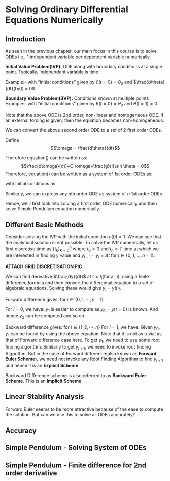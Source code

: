 # Solving Ordinary Differential Equations Numerically

## Introduction

As seen in the previous chapter, our main focus in this course is to solve ODEs i.e., 1 independent variable per dependent variable numerically.

**Initial Value Problem(IVP):** ODE along with boundary conditions at a single point. Typically, independent variable is time. 

Example:- 
\begin{equation}
    \frac{d^2\theta}{dt^2}+C\frac{d\theta}{dt}+\frac{g}{l}\sin \theta = 0
\end{equation}
with "initial conditions" given by $\theta(t=0)= \theta_0$ and $\frac{d\theta}{dt}(t=0) = 0$. 

**Boundary Value Problem(BVP):** Conditions known at multiple points
Example:- 
\begin{equation}
    \frac{d^2\theta}{dt^2}+C\frac{d\theta}{dt}+\frac{g}{l}\sin \theta = 0
\end{equation}
with "initial conditions" given by $\theta(t=0)= \theta_0$ and $\theta(t=1) = 0$.

Note that the above ODE is 2nd order, non-linear and homogeneous ODE. If an external forcing is given, then the equation becomes non-homogeneous.

We can convert the above second order ODE to a set of 2 first order ODEs.

Define $$\omega = \frac{d\theta}{dt}$$

Therefore equation() can be written as:
$$\frac{d\omega}{dt}+C \omega+\frac{g}{l}\sin \theta = 0$$
Therefore, equation() can be written as a system of 1st order ODEs as:
\begin{equation}
\begin{bmatrix} \dot{\theta} \\  \dot{\omega} \end{bmatrix}=\begin{bmatrix} \omega \\  -C \omega-\frac{g}{l}\sin \theta \end{bmatrix}
\end{equation}

with initial conditions as 
\begin{equation}
\begin{bmatrix} \theta(0) \\  \omega(0) \end{bmatrix}=\begin{bmatrix} \theta_0 \\  0 \end{bmatrix}
\end{equation}

Similarly, we can express any $n$th order ODE as system of $n$ 1st order ODEs. 

Hence, we'll first look into solving a first order ODE numerically and then solve Simple Pendulum equation numerically.


## Different Basic Methods

Consider solving the IVP
\begin{equation}
\frac{dy}{dt} = \sin(\exp(y^2)t)
\end{equation}
with the initial condition $y(0) = 1$. We can see that the analytical solution is not possible. To solve the IVP numerically, let us first discretise time as $\{t_k\}_{k=0}^n$ where $t_0 = 0$ and $t_n=T$ time at which we are interested in finding $y$ value and $y_{i+1}-y_i = \Delta t$ for $i\in\{0,1,\dots,n-1\}$.

**ATTACH GRID DISCRETISATION PIC**

We can find derivative $\frac{dy}{dt}$ at $t=t_i$(for all $i$), using a finite difference formula and then convert the differential equation to a set of algebraic equations. Solving these would give $y_i = y(t_i)$.

Forward difference gives: 
\begin{equation}
\frac{dy}{dt}|_{t_i}\approx \frac{y_{i+1}-y_i}{\Delta t} = \sin(\exp(y_i^2)t_i)
\end{equation}
for $i\in\{0,1,\cdots, n-1\}$

For $i=0$, we have:
\begin{equation}
y_1 = y_0 +\Delta t \sin(\exp(y_i^2)t_i)
\end{equation}
$y_1$ is easier to compute as $y_0 = y(t=0)$ is known. And hence $y_2$ can be computed and so on. 

Backward difference gives:
\begin{equation}
\frac{dy}{dt}|_{t_i}\approx \frac{y_{i}-y_{i-1}}{\Delta t} = \sin(\exp(y_i^2)t_i)
\end{equation}
for $i\in\{1,2, \cdots,n\}$
For $i=1$, we have:
\begin{equation}
y_1 = y_0 +\Delta t \sin(\exp(y_1^2)t_1)
\end{equation}
Given $y_0$, $y_1$ can be found by using the above equation. Note that it is not as trivial as that of Forward difference case here. To get $y_1$, we need to use some root finding algorithm. Similarly to get $y_{i+1}$, we need to invoke root finding Algorithm. But in the case of Forward difference(also known as **Forward Euler Scheme**), we need not invoke any Root Finding Algorithm to find $y_{i+1}$ and hence it is an **Explicit Scheme**

Backward Difference scheme is also referred to as  **Backward Euler Scheme**. This is an **Implicit Scheme**




## Linear Stability Analysis

Forward Euler seems to be more attractive because of the ease to compute the solution. But can we use this to solve all ODEs accurately?

## Accuracy

## Simple Pendulum - Solving System of ODEs

## Simple Pendulum - Finite difference for 2nd order derivative







<!-- # Sharing your book -->

<!-- ## Publishing -->

<!-- HTML books can be published online, see: https://bookdown.org/yihui/bookdown/publishing.html -->

<!-- ## 404 pages -->

<!-- By default, users will be directed to a 404 page if they try to access a webpage that cannot be found. If you'd like to customize your 404 page instead of using the default, you may add either a `_404.Rmd` or `_404.md` file to your project root and use code and/or Markdown syntax. -->

<!-- ## Metadata for sharing -->

<!-- Bookdown HTML books will provide HTML metadata for social sharing on platforms like Twitter, Facebook, and LinkedIn, using information you provide in the `index.Rmd` YAML. To setup, set the `url` for your book and the path to your `cover-image` file. Your book's `title` and `description` are also used. -->



<!-- This `gitbook` uses the same social sharing data across all chapters in your book- all links shared will look the same. -->

<!-- Specify your book's source repository on GitHub using the `edit` key under the configuration options in the `_output.yml` file, which allows users to suggest an edit by linking to a chapter's source file.  -->

<!-- Read more about the features of this output format here: -->

<!-- https://pkgs.rstudio.com/bookdown/reference/gitbook.html -->

<!-- Or use: -->

<!-- ```{r eval=FALSE} -->
<!-- ?bookdown::gitbook -->
<!-- ``` -->


